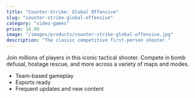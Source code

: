 ```yaml
---
title: "Counter-Strike: Global Offensive"
slug: "counter-strike-global-offensive"
category: "video-games"
price: 14.99
image: "/images/products/counter-strike-global-offensive.jpg"
description: "The classic competitive first-person shooter."
---
```


Join millions of players in this iconic tactical shooter. Compete in bomb defusal, hostage rescue, and more across a variety of maps and modes.

- Team-based gameplay
- Esports ready
- Frequent updates and new content

